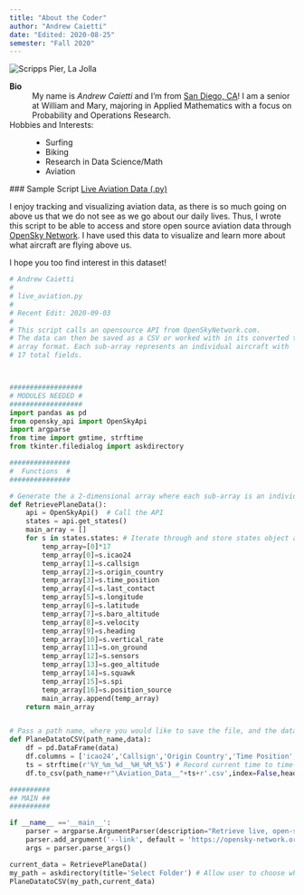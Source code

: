 ```yaml
---
title: "About the Coder"
author: "Andrew Caietti"
date: "Edited: 2020-08-25"
semester: "Fall 2020"
---
```


![](https://scripps.ucsd.edu/sites/scripps.ucsd.edu/files/resources-and-facilities/field_page_top_image/2013/siocommA_ScrippsCampus_Aerials_20080718_004.jpg 'Scripps Pier, La Jolla')

**Bio**
:   My name is *Andrew Caietti* and I'm from [San Diego, CA](https://en.wikipedia.org/wiki/San_Diego)! I am a senior at William and Mary, majoring in Applied Mathematics with a focus on Probability and Operations Research.

Hobbies and Interests:
:   - Surfing
    - Biking
    - Research in Data Science/Math
    - Aviation
 
 
 ### Sample Script 
[Live Aviation Data (.py)](scripts/live_aviation.py)
 
I enjoy tracking and visualizing aviation data, as there is so much going on above us that we do not see as we go about our daily lives. Thus, I wrote this script to be able to access and store open source aviation data through [OpenSky Network](https://opensky-network.org/). I have used this data to visualize and learn more about what aircraft are flying above us. 

I hope you too find interest in this dataset! 

```python
# Andrew Caietti
#
# live_aviation.py
#
# Recent Edit: 2020-09-03
#
# This script calls an opensource API from OpenSkyNetwork.com. 
# The data can then be saved as a CSV or worked with in its converted two-dimensional
# array format. Each sub-array represents an individual aircraft with 
# 17 total fields.



##################
# MODULES NEEDED #
##################
import pandas as pd
from opensky_api import OpenSkyApi 
import argparse
from time import gmtime, strftime
from tkinter.filedialog import askdirectory

###############
#  Functions  #
###############

# Generate the a 2-dimensional array where each sub-array is an individual aircraft
def RetrievePlaneData(): 
    api = OpenSkyApi()  # Call the API
    states = api.get_states()
    main_array = []
    for s in states.states: # Iterate through and store states object attributes (StateVector)
        temp_array=[0]*17
        temp_array[0]=s.icao24
        temp_array[1]=s.callsign
        temp_array[2]=s.origin_country
        temp_array[3]=s.time_position
        temp_array[4]=s.last_contact
        temp_array[5]=s.longitude
        temp_array[6]=s.latitude
        temp_array[7]=s.baro_altitude
        temp_array[8]=s.velocity
        temp_array[9]=s.heading
        temp_array[10]=s.vertical_rate
        temp_array[11]=s.on_ground
        temp_array[12]=s.sensors 
        temp_array[13]=s.geo_altitude
        temp_array[14]=s.squawk
        temp_array[15]=s.spi   
        temp_array[16]=s.position_source       
        main_array.append(temp_array)
    return main_array   


# Pass a path name, where you would like to save the file, and the data you called from RetrievePlaneData, to generate a CSV file on your desktop.
def PlaneDatatoCSV(path_name,data):
    df = pd.DataFrame(data) 
    df.columns = ['icao24','Callsign','Origin Country','Time Position','Last Contact','Longitude','Latitude','Baro Altitude','Velocity','Heading','Vertical Rate','On Ground','Sensors','Geo Altitude','Squawk','Spi','Position Source']
    ts = strftime(r'%Y_%m_%d__%H_%M_%S') # Record current time to time-stamp the file
    df.to_csv(path_name+r"\Aviation_Data__"+ts+r'.csv',index=False,header=True)

##########
## MAIN ##
##########

if __name__ =='__main__':
    parser = argparse.ArgumentParser(description="Retrieve live, open-source aviation data about what planes are flying where in the world.")
    parser.add_argument('--link', default = 'https://opensky-network.org/', help='Link to the API (datasource).')
    args = parser.parse_args()

current_data = RetrievePlaneData()
my_path = askdirectory(title='Select Folder') # Allow user to choose what folder to save data in
PlaneDatatoCSV(my_path,current_data)

```
